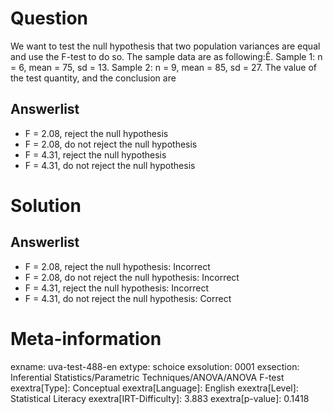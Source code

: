 Question
========

We want to test the null hypothesis that two population variances are equal and use the F-test to do so. The sample data are as following:Ê. Sample 1: n = 6, mean = 75, sd = 13. Sample 2: n = 9, mean = 85, sd = 27. The value of the test quantity, and the conclusion are

Answerlist
----------

* F = 2.08, reject the null hypothesis
* F = 2.08, do not reject the null hypothesis
* F = 4.31, reject the null hypothesis
* F = 4.31, do not reject the null hypothesis

Solution
========

Answerlist
----------

* F = 2.08, reject the null hypothesis: Incorrect
* F = 2.08, do not reject the null hypothesis: Incorrect
* F = 4.31, reject the null hypothesis: Incorrect
* F = 4.31, do not reject the null hypothesis: Correct

Meta-information
================
exname: uva-test-488-en
extype: schoice
exsolution: 0001
exsection: Inferential Statistics/Parametric Techniques/ANOVA/ANOVA F-test
exextra[Type]: Conceptual
exextra[Language]: English
exextra[Level]: Statistical Literacy
exextra[IRT-Difficulty]: 3.883
exextra[p-value]: 0.1418
